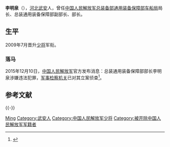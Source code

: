 '''李明泉'''（{{bd|1958年|11月|||}}），[[河北省|河北]][[武安市|武安]]人，曾任[[中国人民解放军陆军装备部|中国人民解放军总装备部通用装备保障部]][[中国人民解放军总装备部通用装备保障部车船局|车船局]]局长、总装通用装备保障部副部长、部长。

== 生平 ==
2009年7月晋升[[中国人民解放军少将|少将]]军衔。

=== 落马 ===
2015年12月10日，[[中国人民解放军|中国人民解放军]]官方发布消息：总装通用装备保障部部长李明泉涉嫌违法犯罪，[[中国人民解放军军事检察院|军事检察机关]]已对其立案侦查<ref>{{Cite web|title=军队近期查处军级以上干部重大案件情况|url=http://www.81.cn/jwgz/2015-12/10/content_6809931.htm|accessdate=2017-03-01|author=|date=2015-12-10|last=|format=|work=|publisher=中国军网|language=|archive-date=2015-12-11|archive-url=https://web.archive.org/web/20151211115451/http://www.81.cn/jwgz/2015-12/10/content_6809931.htm|dead-url=no}}</ref>。

== 参考文献 ==
{{reflist}}

{{-}}
{{start box}}
{{s-mil|pla}}
{{s-before|[[张福兴_(解放军)|张福兴]]}}
{{s-title|[[中国人民解放军陆军装备部|中国人民解放军总装备部通用装备保障部]]部长|2012年—2015年}}
{{s-after|[[雷红雨|雷红雨]]}}
{{end box}}

{{中国军事人物小作品}}
{{中共十八大到十九大期间的反腐败工作}}

{{Authority control}}
{{DEFAULTSORT:Li李}}
[[Category:李姓|Ming]]
[[Category:武安人|Category:武安人]]
[[Category:中国人民解放军少将|Category:中国人民解放军少将]]
[[Category:被开除中国人民解放军军籍者|Category:被开除中国人民解放军军籍者]]